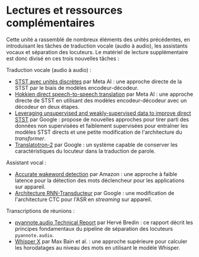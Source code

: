 # Lectures et ressources complémentaires

Cette unité a rassemblé de nombreux éléments des unités précédentes, en introduisant les tâches de traduction vocale (audio à audio), les assistants vocaux et séparation des locuteurs. 
Le matériel de lecture supplémentaire est donc divisé en ces trois nouvelles tâches :

Traduction vocale (audio à audio) :
* [STST avec unités discrètes](https://ai.facebook.com/blog/advancing-direct-speech-to-speech-modeling-with-discrete-units/) par Meta AI : une approche directe de la STST par le biais de modèles encodeur-décodeur.
* [Hokkien direct speech-to-speech translation](https://ai.facebook.com/blog/ai-translation-hokkien/) par Meta AI : une approche directe de STST en utilisant des modèles encodeur-décodeur avec un décodeur en deux étapes.
* [Leveraging unsupervised and weakly-supervised data to improve direct STST](https://arxiv.org/abs/2203.13339) par Google : propose de nouvelles approches pour tirer parti des données non supervisées et faiblement supervisées pour entraîner les modèles STST directs et une petite modification de l'architecture du *transformer*.
* [Translatotron-2](https://google-research.github.io/lingvo-lab/translatotron2/) par Google : un système capable de conserver les caractéristiques du locuteur dans la traduction de parole.

Assistant vocal :
* [Accurate wakeword detection](https://www.amazon.science/publications/accurate-detection-of-wake-word-start-and-end-using-a-cnn) par Amazon : une approche à faible latence pour la détection des mots déclencheur pour les applications sur appareil.
* [Architecture RNN-Transducteur](https://arxiv.org/pdf/1811.06621.pdf) par Google : une modification de l'architecture CTC pour l'ASR en *streaming* sur appareil.

Transcriptions de réunions :
* [pyannote.audio Technical Report](https://huggingface.co/pyannote/speaker-diarization/blob/main/technical_report_2.1.pdf) par Hervé Bredin : ce rapport décrit les principes fondamentaux du pipeline de séparation des locuteurs `pyannote.audio`.
* [Whisper X](https://arxiv.org/pdf/2303.00747.pdf) par Max Bain et al. : une approche supérieure pour calculer les horodatages au niveau des mots en utilisant le modèle Whisper.

